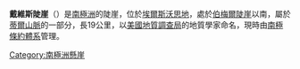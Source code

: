 {{Coord|85|32|S|89|48|W|source:GNIS|display=title}}

'''戴維斯陡崖'''（{{lang-en|Davies Escarpment}}）是[[南極洲|南極洲]]的陡崖，位於[[埃爾斯沃思地|埃爾斯沃思地]]，處於[[伯梅爾陡崖|伯梅爾陡崖]]以南，屬於[[蒂爾山脈|蒂爾山脈]]的一部分，長19公里，以[[美國地質調查局|美國地質調查局]]的地質學家命名，現時由[[南極條約體系|南極條約體系]]管理。

{{DEFAULTSORT:Davies Escarpment}}
[[Category:南極洲懸崖|Category:南極洲懸崖]]


{{EllsworthLand-geo-stub}}